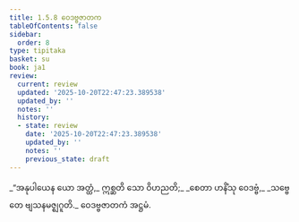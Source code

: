 ```yaml
---
title: 1.5.8 ဝေဒဗ္ဗဇာတက
tableOfContents: false
sidebar:
  order: 8
type: tipitaka
basket: su
book: ja1
review:
  current: review
  updated: '2025-10-20T22:47:23.389538'
  updated_by: ''
  notes: ''
  history:
  - state: review
    date: '2025-10-20T22:47:23.389538'
    updated_by: ''
    notes: ''
    previous_state: draft
---
```



<DynamicBreadcrumb />


<ReviewStatus review={frontmatter.review} showDetails={true} />

<HypothesisAnnotation frontmatter={frontmatter} />

<Division number="48" book="ja1" e="ch" v="22" p="12">

<Paragraph number="104" type="verses" book="ja1">
_“အနုပါယေန ယော အတ္ထံ,_  
ဣစ္ဆတိ သော ဝိဟညတိ;_  
_စေတာ ဟနိံသု ဝေဒဗ္ဗံ,_  
_သဗ္ဗေ တေ ဗျသနမဇ္ဈဂူတိ._  


</Paragraph>
</Division>

<Paragraph number="105" type="center" book="ja1">
ဝေဒဗ္ဗဇာတကံ အဋ္ဌမံ.
</Paragraph>